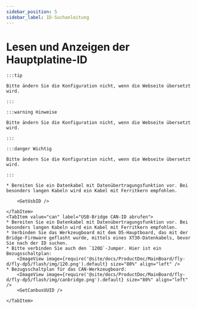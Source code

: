 ```yaml
---
sidebar_position: 5
sidebar_label: ID-Suchanleitung
---
```








# Lesen und Anzeigen der Hauptplatine-ID

    :::tip

    Bitte ändern Sie die Konfiguration nicht, wenn die Webseite übersetzt wird.

    :::

    :::warning Hinweise

    Bitte ändern Sie die Konfiguration nicht, wenn die Webseite übersetzt wird.

    :::

    :::danger Wichtig

    Bitte ändern Sie die Konfiguration nicht, wenn die Webseite übersetzt wird.

    :::

<Tabs>
    <TabItem value="usb" label="USB-ID abrufen" default>
        
    * Bereiten Sie ein Datenkabel mit Datenübertragungsfunktion vor. Bei besonders langen Kabeln wird ein Kabel mit Ferritkern empfohlen.
    
        <GetUsbID />
        
    </TabItem>
    <TabItem value="can" label="USB-Bridge CAN-ID abrufen">
    * Bereiten Sie ein Datenkabel mit Datenübertragungsfunktion vor. Bei besonders langen Kabeln wird ein Kabel mit Ferritkern empfohlen.
    * Verbinden Sie das Werkzeugboard mit dem D5-Hauptboard, das mit der Bridge-Firmware geflasht wurde, mittels eines XT30-Datenkabels, bevor Sie nach der ID suchen.
    * Bitte verbinden Sie auch den `120Ω`-Jumper. Hier ist ein Bezugsschaltplan:
        <ImageView image={require('@site/docs/ProductDoc/MainBoard/fly-d/fly-dp5/flash/img/120.png').default} size="80%" align="left" />
    * Bezugsschaltplan für das CAN-Werkzeugboard:
        <ImageView image={require('@site/docs/ProductDoc/MainBoard/fly-d/fly-dp5/flash/img/canbridge.png').default} size="80%" align="left" />   
        <GetCanbusUUID />

    </TabItem>
</Tabs>
